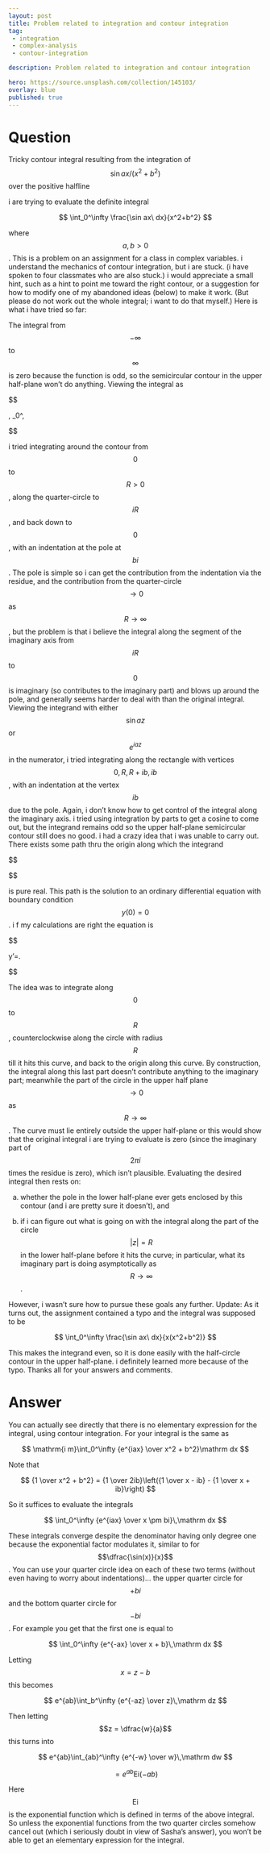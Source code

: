 ---
layout: post
title: Problem related to integration and contour integration
tag:
 - integration
 - complex-analysis
 - contour-integration

description: Problem related to integration and contour integration

hero: https://source.unsplash.com/collection/145103/
overlay: blue 
published: true
---

# Question 

Tricky contour integral resulting from the integration of $$\sin ax / (x^2+b^2)$$ over the positive halfline

<!--break-->


i are  trying to evaluate the definite integral

 $$ 
\int_0^\infty \frac{\sin ax\ dx}{x^2+b^2}
 $$ 

where $$a,b>0$$. This is a problem on an assignment for a class in complex variables. i  understand the mechanics of contour integration, but i are  stuck. (i  have spoken to four classmates who are also stuck.) i  would appreciate a small hint, such as a hint to point me toward the right contour, or a suggestion for how to modify one of my abandoned ideas (below) to make it work. (But please do not work out the whole integral; i  want to do that myself.)
Here is what i  have tried so far:

The integral from $$-\infty$$ to $$\infty$$ is zero because the function is odd, so the semicircular contour in the upper half-plane won't do anything.
Viewing the integral as 

 $$ 

\mathrm{i m}\, \int_0^\infty \frac{e^{aiz}dz}{z^2+b^2},

 $$ 
 
i  tried integrating around the contour from $$0$$ to $$R>0$$, along the quarter-circle to $$iR$$, and back down to $$0$$, with an indentation at the pole at $$bi$$. The pole is simple so i  can get the contribution from the indentation via the residue, and the contribution from the quarter-circle $$\to 0$$ as $$R\to \infty$$, but the problem is that i  believe the integral along the segment of the imaginary axis from $$iR$$ to $$0$$ is imaginary (so contributes to the imaginary part) and blows up around the pole, and generally seems harder to deal with than the original integral.
Viewing the integrand with either $$\sin az$$ or $$e^{iaz}$$ in the numerator, i  tried integrating along the rectangle with vertices $$0,R,R+ib,ib$$, with an indentation at the vertex $$ib$$ due to the pole. Again, i  don't know how to get control of the integral along the imaginary axis.
i  tried using integration by parts to get a cosine to come out, but the integrand remains odd so the upper half-plane semicircular contour still does no good.
i  had a crazy idea that i  was unable to carry out. There exists some path thru the origin along which the integrand 

 $$ 

\frac{e^{aiz}dz}{z^2+b^2}

 $$ 
 
is pure real.  This path is the solution to an ordinary differential equation with boundary condition $$y(0)=0$$. i f my calculations are right the equation is 

 $$ 

y'=\frac{2xy\cos ax-(b^2+x^2-y^2)\sin ax}{2xy\sin ax+(b^2+x^2-y^2)\cos ax}.

 $$ 

The idea was to integrate along $$0$$ to $$R$$, counterclockwise along the circle with radius $$R$$ till it hits this curve, and back to the origin along this curve. By construction, the integral along this last part doesn't contribute anything to the imaginary part; meanwhile the part of the circle in the upper half plane $$\to 0$$ as $$R\to \infty$$. The curve must lie entirely outside the upper half-plane or this would show that the original integral i are  trying to evaluate is zero (since the imaginary part of $$2\pi i$$ times the residue is zero), which isn't plausible. Evaluating the desired integral then rests on: 

(a) whether the pole in the lower half-plane ever gets enclosed by this contour (and i are  pretty sure it doesn't), and 

(b) if i  can figure out what is going on with the integral along the part of the circle 
$$|z|=R$$ 
in the lower half-plane before it hits the curve; in particular, what its imaginary part is doing asymptotically as $$R\to \infty$$. 

However, i  wasn't sure how to pursue these goals any further.
Update: As it turns out, the assignment contained a typo and the integral was supposed to be

 $$ 
\int_0^\infty \frac{\sin ax\ dx}{x(x^2+b^2)}
 $$ 

This makes the integrand even, so it is done easily with the half-circle contour in the upper half-plane.  i  definitely learned more because of the typo.  Thanks all for your answers and comments.

# Answer 


You can actually see directly that there is no elementary expression for the integral, using contour integration. For your integral is the same as 

 $$ 
\mathrm{i m}\int_0^\infty {e^{iax} \over x^2 + b^2}\mathrm dx
 $$ 

Note that

 $$ 
{1 \over x^2 + b^2} = {1 \over 2ib}\left({1 \over x - ib} -  {1 \over x + ib}\right)
 $$ 

So it suffices to evaluate the integrals

 $$ 
\int_0^\infty {e^{iax} \over x \pm bi}\,\mathrm dx
 $$ 

These integrals converge despite the denominator having only degree one because the exponential factor modulates it, similar to for $$\dfrac{\sin(x)}{x}$$. You can use your quarter circle idea on each of these two terms (without even having to worry about indentations)... the upper quarter circle for $$+bi$$ and the bottom quarter circle for $$-bi$$. For example you get that the first one is equal to 

 $$ 
\int_0^\infty {e^{-ax} \over x + b}\,\mathrm dx
 $$ 

Letting $$x = z - b$$ this becomes

 $$ 
e^{ab}\int_b^\infty {e^{-az} \over z}\,\mathrm dz
 $$ 

Then letting $$z = \dfrac{w}{a}$$ this turns into

 $$ 
e^{ab}\int_{ab}^\infty {e^{-w} \over w}\,\mathrm dw
 $$ 


 $$ 
= e^{ab}\mathrm{Ei}(-ab)
 $$ 

Here $$\mathrm{Ei}$$ is the exponential function which is defined in terms of the above integral. So unless the exponential functions from the two quarter circles somehow cancel out (which i  seriously doubt in view of Sasha's answer), you won't be able to get an elementary expression for the integral.

